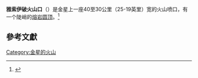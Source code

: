 {{Infobox feature on celestial object
|name        = 雅索伊破火山口
|type        = 破火山口
|coordinates = {{coord|32|N|305|E|globe:venus_type:landmark|display=inline,title}}
|eponym      = [[雅索伊|雅索伊]]
|globe       = 金星
}}
'''雅索伊破火山口'''（{{lang-en|Jaszai Patera}}）是金星上一座40至30公里（25-19英里）宽的火山喷口，有一个陡峭的[[熔岩圆顶|熔岩圆顶]]。<ref>{{Cite web |url=http://www.planetary.brown.edu/pdfs/2723.pdf |title=金星圭尼维尔平原和贝塔区(264◦–312◦E, 24◦–60◦N)的地堑裂谷系统以及对区域地层和地幔柱的影响 |access-date=2014-01-17 |archive-date=2021-02-13 |archive-url=https://web.archive.org/web/20210213155338/http://www.planetary.brown.edu/pdfs/2723.pdf |dead-url=yes }}</ref>

==參考文獻==
{{reflist}}
{{Venus}}
[[Category:金星的火山|Category:金星的火山]]
{{crater-stub}}